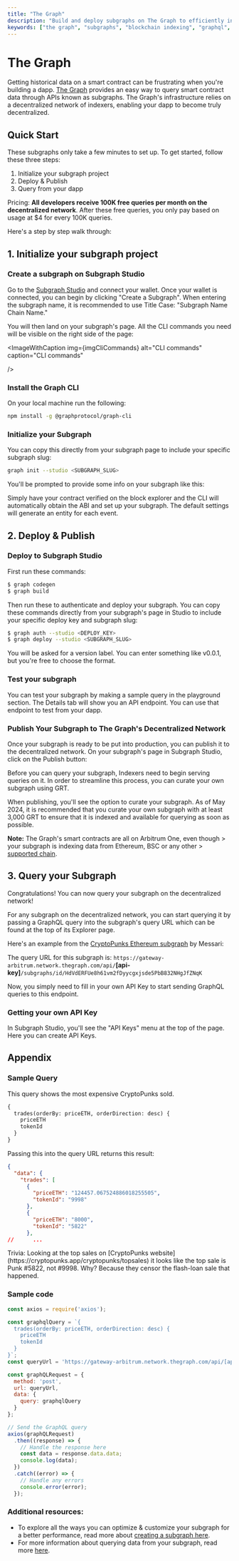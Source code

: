 ```yaml
---
title: "The Graph"
description: "Build and deploy subgraphs on The Graph to efficiently index and query data from Sei smart contracts, with step-by-step instructions from initialization to production deployment."
keywords: ["the graph", "subgraphs", "blockchain indexing", "graphql", "dapp data"]
---
```




# The Graph

Getting historical data on a smart contract can be frustrating when you're
building a dapp. [The Graph](https://thegraph.com/) provides an easy way to
query smart contract data through APIs known as subgraphs. The Graph's
infrastructure relies on a decentralized network of indexers, enabling your dapp
to become truly decentralized.

## Quick Start

These subgraphs only take a few minutes to set up. To get started, follow these
three steps:

1. Initialize your subgraph project
2. Deploy & Publish
3. Query from your dapp

Pricing: **All developers receive 100K free queries per month on the
decentralized network**. After these free queries, you only pay based on usage
at $4 for every 100K queries.

Here's a step by step walk through:

## 1. Initialize your subgraph project

### Create a subgraph on Subgraph Studio⁠

Go to the [Subgraph Studio](https://thegraph.com/studio/) and connect your
wallet. Once your wallet is connected, you can begin by clicking "Create a
Subgraph". When entering the subgraph name, it is recommended to use Title Case:
"Subgraph Name Chain Name."

<ImageWithCaption img={imgCreateSubgraph} alt="Create a Subgraph" caption="Create a Subgraph" />

You will then land on your subgraph's page. All the CLI commands you need will
be visible on the right side of the page:

<ImageWithCaption
  img={imgCliCommands}
  alt="CLI commands"
  caption="CLI commands"

/>

### Install the Graph CLI⁠

On your local machine run the following:

```bash copy
npm install -g @graphprotocol/graph-cli
```

### Initialize your Subgraph⁠

You can copy this directly from your subgraph page to include your specific
subgraph slug:

```bash copy
graph init --studio <SUBGRAPH_SLUG>
```

You'll be prompted to provide some info on your subgraph like this:

<ImageWithCaption img={imgCliSample} alt="CLI sample" caption="CLI" />

Simply have your contract verified on the block explorer and the CLI will
automatically obtain the ABI and set up your subgraph. The default settings will
generate an entity for each event.

## 2. Deploy & Publish

### Deploy to Subgraph Studio⁠

First run these commands:

```bash copy
$ graph codegen
$ graph build
```

Then run these to authenticate and deploy your subgraph. You can copy these
commands directly from your subgraph's page in Studio to include your specific
deploy key and subgraph slug:

```bash copy
$ graph auth --studio <DEPLOY_KEY>
$ graph deploy --studio <SUBGRAPH_SLUG>
```

You will be asked for a version label. You can enter something like v0.0.1, but
you're free to choose the format.

### Test your subgraph⁠

You can test your subgraph by making a sample query in the playground section.
The Details tab will show you an API endpoint. You can use that endpoint to test
from your dapp.

<ImageWithCaption img={imgPlayground} alt="Playground" caption="Run your graphql query in Studio" />

### Publish Your Subgraph to The Graph's Decentralized Network

Once your subgraph is ready to be put into production, you can publish it to the
decentralized network. On your subgraph's page in Subgraph Studio, click on the
Publish button:

<ImageWithCaption img={imgPublishButton} alt="Publish button" caption="Click Publish" />

Before you can query your subgraph, Indexers need to begin serving queries on
it. In order to streamline this process, you can curate your own subgraph using
GRT.

When publishing, you'll see the option to curate your subgraph. As of May 2024,
it is recommended that you curate your own subgraph with at least 3,000 GRT to
ensure that it is indexed and available for querying as soon as possible.

<ImageWithCaption img={imgPublishScreen} alt="Publish screen" caption="Publish Screen" />

<Callout type="warning">**Note:** The Graph's smart contracts are all on Arbitrum One, even though > your subgraph is indexing data from Ethereum, BSC or any other > [supported chain](https://thegraph.com/docs/en/developing/supported-networks/).</Callout>

## 3. Query your Subgraph

Congratulations! You can now query your subgraph on the decentralized network!

For any subgraph on the decentralized network, you can start querying it by
passing a GraphQL query into the subgraph's query URL which can be found at the
top of its Explorer page.

Here's an example from the
[CryptoPunks Ethereum subgraph](https://thegraph.com/explorer/subgraphs/HdVdERFUe8h61vm2fDyycHgxjsde5PbB832NHgJfZNqK)
by Messari:

<ImageWithCaption img={imgQueryUrl} alt="Query URL" caption="Query URL" />

The query URL for this subgraph is:
`https://gateway-arbitrum.network.thegraph.com/api/`**[api-key]**`/subgraphs/id/HdVdERFUe8h61vm2fDyycgxjsde5PbB832NHgJfZNqK`

Now, you simply need to fill in your own API Key to start sending GraphQL
queries to this endpoint.

### Getting your own API Key

<ImageWithCaption img={imgApiKeys} alt="API keys" caption="API keys" />

In Subgraph Studio, you'll see the "API Keys" menu at the top of the page. Here
you can create API Keys.

## Appendix

### Sample Query

This query shows the most expensive CryptoPunks sold.

```graphql copy
{
  trades(orderBy: priceETH, orderDirection: desc) {
    priceETH
    tokenId
  }
}
```

Passing this into the query URL returns this result:

```json copy
{
  "data": {
    "trades": [
      {
        "priceETH": "124457.067524886018255505",
        "tokenId": "9998"
      },
      {
        "priceETH": "8000",
        "tokenId": "5822"
      },
//      ...
```

<Callout type="info" emoji="💡">
  Trivia: Looking at the top sales on [CryptoPunks website](https://cryptopunks.app/cryptopunks/topsales) it looks like the top sale is Punk #5822, not #9998. Why? Because they censor the flash-loan sale that happened.
</Callout>

### Sample code

```jsx copy
const axios = require('axios');

const graphqlQuery = `{
  trades(orderBy: priceETH, orderDirection: desc) {
    priceETH
    tokenId
  }
}`;
const queryUrl = 'https://gateway-arbitrum.network.thegraph.com/api/[api-key]/subgraphs/id/HdVdERFUe8h61vm2fDyycHgxjsde5PbB832NHgJfZNqK';

const graphQLRequest = {
  method: 'post',
  url: queryUrl,
  data: {
    query: graphqlQuery
  }
};

// Send the GraphQL query
axios(graphQLRequest)
  .then((response) => {
    // Handle the response here
    const data = response.data.data;
    console.log(data);
  })
  .catch((error) => {
    // Handle any errors
    console.error(error);
  });
```

### Additional resources:

- To explore all the ways you can optimize & customize your subgraph for a
  better performance, read more about
  [creating a subgraph here](https://thegraph.com/docs/en/developing/creating-a-subgraph/).
- For more information about querying data from your subgraph, read more
  [here](https://thegraph.com/docs/en/querying/querying-the-graph/).
